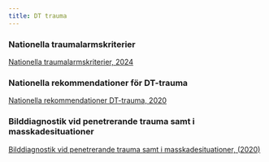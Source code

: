 ```yaml
---
title: DT trauma
---
```

### Nationella traumalarmskriterier
[Nationella traumalarmskriterier, 2024](https://wp.lof.se/wp-content/uploads/Trauma_poster-2024.pdf)

### Nationella rekommendationer för DT-trauma
[Nationella rekommendationer DT-trauma, 2020](https://wp.lof.se/wp-content/uploads/DT-trauma-broschyr-2024.pdf)

### Bilddiagnostik vid penetrerande trauma samt i masskadesituationer
[Bilddiagnostik vid penetrerande trauma samt i masskadesituationer, (2020)](https://wp.lof.se/wp-content/uploads/Bilddiagnostik-vid-penetrerande-trauma-samt-i-masskadesituationer.pdf)